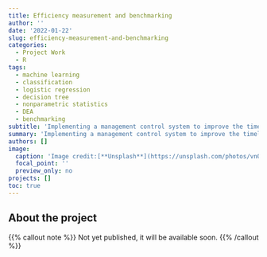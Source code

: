 ```yaml
---
title: Efficiency measurement and benchmarking
author: ''
date: '2022-01-22'
slug: efficiency-measurement-and-benchmarking
categories:
  - Project Work
  - R
tags:
  - machine learning
  - classification
  - logistic regression
  - decision tree
  - nonparametric statistics
  - DEA
  - benchmarking
subtitle: 'Implementing a management control system to improve the timeliness of technical support service.'
summary: 'Implementing a management control system to improve the timeliness of technical support service.'
authors: []
image:
  caption: 'Image credit:[**Unsplash**](https://unsplash.com/photos/vnOAErpxhZ4)'
  focal_point: ''
  preview_only: no
projects: []
toc: true
---
```



## About the project


{{% callout note %}}
Not yet published, it will be available soon.
{{% /callout %}}








